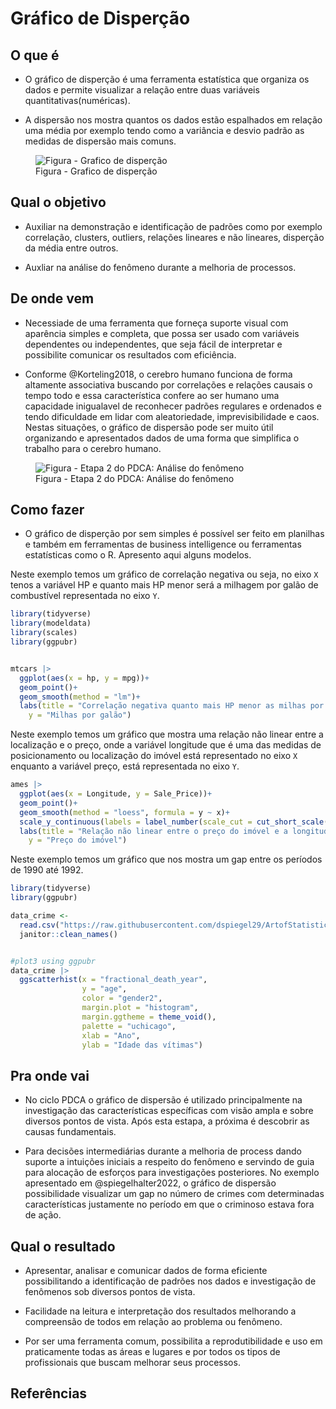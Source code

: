 # Gráfico de Disperção

## O que é {.unnumbered}

-   O gráfico de disperção é uma ferramenta estatística que organiza os dados e permite visualizar a relação entre duas variáveis quantitativas(numéricas).

-   A dispersão nos mostra quantos os dados estão espalhados em relação uma média por exemplo tendo como a variância e desvio padrão as medidas de dispersão mais comuns.

![Figura - Grafico de disperção](images/scatter_plot.png)

## Qual o objetivo {.unnumbered}

-   Auxiliar na demonstração e identificação de padrões como por exemplo correlação, clusters, outliers, relações lineares e não lineares, disperção da média entre outros.

-   Auxliar na análise do fenômeno durante a melhoria de processos.

## De onde vem {.unnumbered}

-   Necessiade de uma ferramenta que forneça suporte visual com aparência simples e completa, que possa ser usado com variáveis dependentes ou independentes, que seja fácil de interpretar e possibilite comunicar os resultados com eficiência.

-   Conforme @Korteling2018, o cerebro humano funciona de forma altamente associativa buscando por correlações e relações causais o tempo todo e essa característica confere ao ser humano uma capacidade inigualavel de reconhecer padrões regulares e ordenados e tendo dificuldade em lidar com aleatoriedade, imprevisibilidade e caos. Nestas situações, o gráfico de dispersão pode ser muito útil organizando e apresentados dados de uma forma que simplifica o trabalho para o cerebro humano.

![Figura - Etapa 2 do PDCA: Análise do fenômeno](images/step_2.png)

## Como fazer {.unnumbered}

-   O gráfico de disperção por sem simples é possível ser feito em planilhas e também em ferramentas de business intelligence ou ferramentas estatísticas como o R. Apresento aqui alguns modelos.

Neste exemplo temos um gráfico de correlação negativa ou seja, no eixo `X` tenos a variável HP e quanto mais HP menor será a milhagem por galão de combustível representada no eixo `Y`.

```r
library(tidyverse)
library(modeldata)
library(scales)
library(ggpubr)


mtcars |> 
  ggplot(aes(x = hp, y = mpg))+
  geom_point()+
  geom_smooth(method = "lm")+
  labs(title = "Correlação negativa quanto mais HP menor as milhas por galão",
    y = "Milhas por galão")
```

Neste exemplo temos um gráfico que mostra uma relação não linear entre a localização e o preço, onde a variável longitude que é uma das medidas de posicionamento ou localização do imóvel está representado no eixo `X` enquanto a variável preço, está representada no eixo `Y`.

```r
ames |> 
  ggplot(aes(x = Longitude, y = Sale_Price))+
  geom_point()+
  geom_smooth(method = "loess", formula = y ~ x)+
  scale_y_continuous(labels = label_number(scale_cut = cut_short_scale()))+
  labs(title = "Relação não linear entre o preço do imóvel e a longitude",
    y = "Preço do imóvel")
```

Neste exemplo temos um gráfico que nos mostra um gap entre os períodos de 1990 até 1992.

```r
library(tidyverse)
library(ggpubr)

data_crime <- 
  read.csv("https://raw.githubusercontent.com/dspiegel29/ArtofStatistics/master/00-1-age-and-year-of-deathofharold-shipmans-victims/00-1-shipman-confirmed-victims-x.csv") %>% 
  janitor::clean_names()


#plot3 using ggpubr 
data_crime |> 
  ggscatterhist(x = "fractional_death_year",
                y = "age",
                color = "gender2",
                margin.plot = "histogram",
                margin.ggtheme = theme_void(),
                palette = "uchicago",
                xlab = "Ano",
                ylab = "Idade das vítimas")
```

## Pra onde vai {.unnumbered}

-   No ciclo PDCA o gráfico de dispersão é utilizado principalmente na investigação das características específicas com visão ampla e sobre diversos pontos de vista. Após esta estapa, a próxima é descobrir as causas fundamentais.

-   Para decisões intermediárias durante a melhoria de process dando suporte a intuições iniciais a respeito do fenômeno e servindo de guia para alocação de esforços para investigações posteriores. No exemplo apresentado em @spiegelhalter2022, o gráfico de dispersão possibilidade visualizar um gap no número de crimes com determinadas características justamente no período em que o criminoso estava fora de ação.




## Qual o resultado {.unnumbered}

-   Apresentar, analisar e comunicar dados de forma eficiente possibilitando a identificação de padrões nos dados e investigação de fenômenos sob diversos pontos de vista.

-   Facilidade na leitura e interpretação dos resultados melhorando a compreensão de todos em relação ao problema ou fenômeno.

-   Por ser uma ferramenta comum, possibilita a reprodutibilidade e uso em praticamente todas as áreas e lugares e por todos os tipos de profissionais que buscam melhorar seus processos.

## Referências {.unnumbered}
